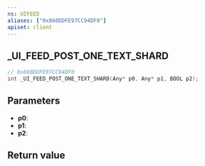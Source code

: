 ```yaml
---
ns: UIFEED
aliases: ["0x860DDFE97CC94DF0"]
apiset: client
---
```

## _UI_FEED_POST_ONE_TEXT_SHARD

```c
// 0x860DDFE97CC94DF0
int _UI_FEED_POST_ONE_TEXT_SHARD(Any* p0, Any* p1, BOOL p2);
```


## Parameters
* **p0**:
* **p1**:
* **p2**:

## Return value